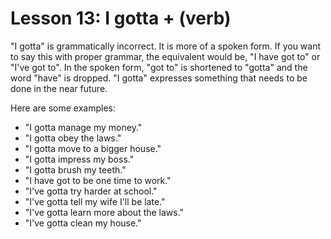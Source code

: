 # Lesson 13: I gotta + (verb)

"I gotta" is grammatically incorrect. It is more of a spoken form.
If you want to say this with proper grammar, the equivalent would be,
"I have got to" or "I've got to". In the spoken form, "got to" is shortened to "gotta"
and the word "have" is dropped. "I gotta" expresses something that needs to be done in the near future.

Here are some examples:

- "I gotta manage my money."
- "I gotta obey the laws."
- "I gotta move to a bigger house."
- "I gotta impress my boss."
- "I gotta brush my teeth."
- "I have got to be one time to work."
- "I've gotta try harder at school."
- "I've gotta tell my wife I'll be late."
- "I've gotta learn more about the laws."
- "I've gotta clean my house."

